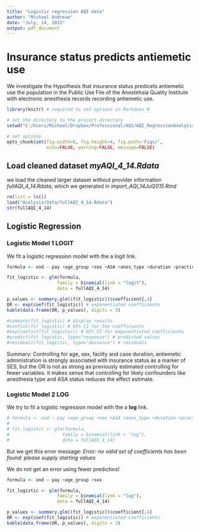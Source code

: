 ```yaml
---
title: "Logistic regression AQI data"
author: "Michael Andreae"
date: "July, 14, 2015"
output: pdf_document
---
```


# Insurance status predicts antiemetic use 
We investigate the Hypothesis that insurance status predicets antiemetic use the population in the Public Use File of the Anestehsia Quality Institute with electronic anesthesia records recording antiemetic use.



```r
library(knitr) # required to set options in Markdown R
```



```r

# set the directory to the project directory
setwd("C:/Users/Micheal/Dropbox/Professional/AQI/AQI_RegressionAnalysis")

# set options
opts_chunk$set(fig.width=6, fig.height=4, fig.path='Figs/',
               echo=FALSE, warning=FALSE, message=FALSE)
```

## Load cleaned dataset *myAQI_4_14.Rdata* 
 
we load the cleaned larger dataset without provider information *fullAQI_4_14.Rdata*, which we generated in *import_AQI_14Jul2015.Rmd*   


```r
rm(list = ls())
load("Analysis/Data/fullAQI_4_14.Rdata")
str(fullAQI_4_14)
```

## Logistic Regression

### Logistic Model 1 LOGIT

We fit a logistic regression model with the a logit link.


```r
formula <- ond ~ pay +age_group +sex +ASA +anes_type +duration +practice  

fit_logistic <- glm(formula, 
                   family = binomial(link = "logit"), 
                   data = fullAQI_4_14)
```


```r
p_values <- summary.glm((fit_logistic))$coefficient[,4]
OR <- exp(coef(fit_logistic)) # exponentiated coefficients
kable(data.frame(OR, p_values), digits = 3)

#summary(fit_logistic) # display results
#confint(fit_logistic) # 95% CI for the coefficients
#exp(confint(fit_logistic)) # 95% CI for exponentiated coefficients
#predict(fit_logistic, type="response") # predicted values
#residuals(fit_logistic, type="deviance") # residuals
```

Summary:
Controlling for age, sex, facilty and case duration, antiemetic administration is strongly associated with insurance status as a marker of SES, but the OR is not as strong as previously estimated controlling for fewer variables. it makes sense that controlling for likely confounders like anesthesia type and ASA status reduces the effect estimate. 


### Logistic Model 2 LOG

We try to fit a logistic regression model with the a **log** link.


```r
# formula <- ond ~ pay +age_group +sex +ASA +anes_type +duration +practice  
# 
# fit_logistic <- glm(formula, 
#                    family = binomial(link = "log"), 
#                    data = fullAQI_4_14)
```

But we get this error message:
*Error: no valid set of coefficients has been found: please supply starting values*

We do not get an error using fewer predictors!

```r
formula <- ond ~ pay +age_group +sex 

fit_logistic <- glm(formula, 
                   family = binomial(link = "log"), 
                   data = fullAQI_4_14)
```

```r
p_values <- summary.glm((fit_logistic))$coefficient[,4]
OR <- exp(coef(fit_logistic)) # exponentiated coefficients
kable(data.frame(OR, p_values), digits = 3)
```

